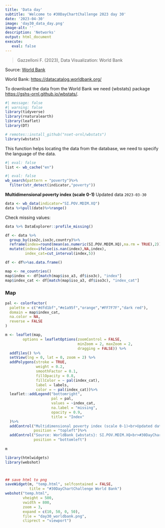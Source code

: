 ```yaml
---
title: 'Data day'
subtitle: 'Welcome to #30DayChartChallenge 2023 day 30'
date: '2023-04-30'
image: 'day30_data_day.png'
image-alt: ''
description: 'Networks'
output: html_document
execute: 
   eval: false
---
```



> Gazzelloni F. (2023), Data Visualization: World Bank

Source: [World Bank](https://data.worldbank.org)

World Bank: <https://datacatalog.worldbank.org/>

To download the data from the World Bank we need {wbstats} package <https://gshs-ornl.github.io/wbstats/>.

```r
#| message: false
#| warning: false
library(tidyverse)
library(rnaturalearth)
library(leaflet)
library(DT)

# remotes::install_github("nset-ornl/wbstats")
library(wbstats)
```

This function helps locating the data from the database, we need to specify the language of the data.



```r
#| eval: false
list <- wb_cache("en")
```

```r
#| eval: false
wb_search(pattern = "poverty")%>%
  filter(str_detect(indicator,"poverty"))
```

**Multidimensional poverty index (scale 0-1)** Updated data `2023-03-30`

```r
data <- wb_data(indicator="SI.POV.MDIM.XQ")
data %>%pull(date)%>%range()
```

Check missing values:

```r
data %>% DataExplorer::profile_missing()
```

```r
df <- data %>%
  group_by(iso2c,iso3c,country)%>%
  reframe(index=round(mean(as.numeric(SI.POV.MDIM.XQ),na.rm = TRUE),2))%>%
  mutate(index=ifelse(is.nan(index),NA,index),
         index_cat=cut_interval(index,5))

df <- df%>%as.data.frame()
```

```r
map <- ne_countries()
map$index <- df[match(map$iso_a3, df$iso3c), "index"] 
map$index_cat <- df[match(map$iso_a3, df$iso3c), "index_cat"]
```

### Map

```r
pal <- colorFactor(
  palette = c("#dfd1bf","#e1a95f","orange","#FF7F7F","dark red"), 
  domain = map$index_cat,
  na.color = NA,
  reverse = FALSE
)
```

```r
m <- leaflet(map,
        options = leafletOptions(zoomControl = FALSE,
                                 minZoom = 2, maxZoom = 2,
                                 dragging = FALSE)) %>%
  addTiles() %>%
  setView(lng = 0, lat = 0, zoom = 2) %>%
  addPolygons(stroke = TRUE,
              weight = 0.2,
              smoothFactor = 0.1, 
              fillOpacity = 0.8,
              fillColor = ~ pal(index_cat),
              label = labels,
              color = ~ pal(index_cat))%>%
  leaflet::addLegend("bottomright",
                     pal = pal, 
                     values = ~index_cat,
                     na.label = "missing",
                     opacity = 0.9, 
                     title = "Index"
  )%>%
  addControl("Multidimensional poverty index (scale 0-1)<br>Updated data 2023-03-30", 
             position = "topleft")%>%
  addControl("Source: WorldBank {wbstats}: SI.POV.MDIM.XQ<br>#30DayChartChallenge Day 30: WorldBank | Map: Federica Gazzelloni", 
             position = "bottomleft")
  
m
```

```r
library(htmlwidgets)
library(webshot)



## save html to png
saveWidget(m, "temp.html", selfcontained = FALSE,
           title = "#30DayChartChallenge World Bank")
webshot("temp.html", 
        vheight = 500,
        vwidth = 800,
        zoom = 3,
        expand = c(10, 50, 0, 50),
        file = "day30_worldbank.png",
        cliprect = "viewport")
```
